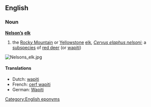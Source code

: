 ==English==

===Noun===
'''[[Nelson]][['s|’s]] [[elk]]'''

# the [[Rocky Mountain]] or [[Yellowstone]] [[elk]], ''[[Cervus elaphus nelsoni]]''; a [[subspecies]] of [[red deer]] (or [[wapiti]])
[[Image:Nelsons_elk.jpg|thumb]]
{{wikipedia|red deer}}

====Translations====
*Dutch: [[wapiti]] {{m}}
*French: [[cerf wapiti]] {{m}}
*German: [[Wapiti]]

[[Category:English eponyms]]